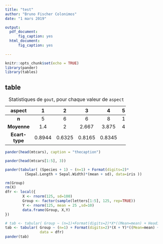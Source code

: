 ```yaml
---
title: "test"
author: "Bruno Fischer Colonimos"
date: "1 mars 2019"

output:
  pdf_document:
      fig_caption: yes
  html_document: 
      fig_caption: yes
  
---
```


```r
knitr::opts_chunk$set(echo = TRUE)
library(pander)
library(tables)
```
table
------

--------------------------------------------------------
     aspect         1        2        3        4      5 
---------------- -------- -------- -------- -------- ---
     **n**          5        6        6        8      1 

  **Moyenne**      1.4       2      2.667    3.875    4 

 **Ecart-type**   0.8944   0.6325   0.8165   0.8345     
--------------------------------------------------------

Table: Statistiques de `gout`, pour chaque valeur de `aspect`



```r
pander(head(mtcars), caption = "thecaption")
```

```r
pander(head(mtcars[1:5], 3))
```

```r
pander(tabular( (Species + 1) ~ (n=1) + Format(digits=2)*
         (Sepal.Length + Sepal.Width)*(mean + sd), data=iris ))
```

```r
rm(Group)
rm(X)
dfr <- local({
        X <- rnorm(125, sd=100)
        Group <- factor(sample(letters[1:5], 125, rep=TRUE))
        Y <- rnorm(125, mean = 25 ,sd=10)
        data.frame(Group, X,Y)
})

# tab <- tabular( Group ~ (n=1)+Format(digits=2)*X*((Mean=mean) + Heading("Std Dev")*sd ))
tab <- tabular( Group ~ (n=1) + Format(digits=2)*(X + Y)*((Mean=mean) + (`Standard Deviation` = sd) ),
                data = dfr)
pander(tab)

```

```r

```

